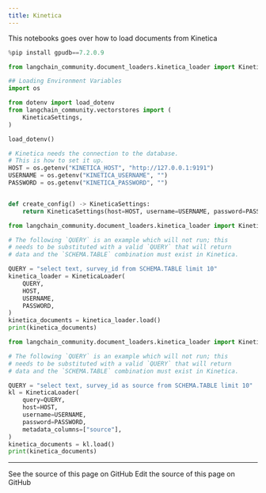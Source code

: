 ```yaml
---
title: Kinetica
---
```


This notebooks goes over how to load documents from Kinetica

```python
%pip install gpudb==7.2.0.9
```

```python
from langchain_community.document_loaders.kinetica_loader import KineticaLoader
```

```python
## Loading Environment Variables
import os

from dotenv import load_dotenv
from langchain_community.vectorstores import (
    KineticaSettings,
)

load_dotenv()
```

```python
# Kinetica needs the connection to the database.
# This is how to set it up.
HOST = os.getenv("KINETICA_HOST", "http://127.0.0.1:9191")
USERNAME = os.getenv("KINETICA_USERNAME", "")
PASSWORD = os.getenv("KINETICA_PASSWORD", "")


def create_config() -> KineticaSettings:
    return KineticaSettings(host=HOST, username=USERNAME, password=PASSWORD)
```

```python
from langchain_community.document_loaders.kinetica_loader import KineticaLoader

# The following `QUERY` is an example which will not run; this
# needs to be substituted with a valid `QUERY` that will return
# data and the `SCHEMA.TABLE` combination must exist in Kinetica.

QUERY = "select text, survey_id from SCHEMA.TABLE limit 10"
kinetica_loader = KineticaLoader(
    QUERY,
    HOST,
    USERNAME,
    PASSWORD,
)
kinetica_documents = kinetica_loader.load()
print(kinetica_documents)
```

```python
from langchain_community.document_loaders.kinetica_loader import KineticaLoader

# The following `QUERY` is an example which will not run; this
# needs to be substituted with a valid `QUERY` that will return
# data and the `SCHEMA.TABLE` combination must exist in Kinetica.

QUERY = "select text, survey_id as source from SCHEMA.TABLE limit 10"
kl = KineticaLoader(
    query=QUERY,
    host=HOST,
    username=USERNAME,
    password=PASSWORD,
    metadata_columns=["source"],
)
kinetica_documents = kl.load()
print(kinetica_documents)
```

---

<CardGroup cols={2}>
  <Card title="View Source" icon="eye" href="https://github.com/langchain-ai/docs/blob/main/src/oss/python/integrations/document_loaders/kinetica.mdx">
    See the source of this page on GitHub
  </Card>
  <Card title="Edit Source" icon="pen-to-square" href="https://github.com/langchain-ai/docs/edit/main/src/oss/python/integrations/document_loaders/kinetica.mdx">
    Edit the source of this page on GitHub
  </Card>
</CardGroup>
